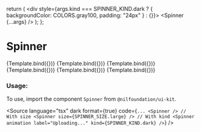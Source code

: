
<Meta title="Feedback/Spinner" component={Spinner} />

  return (
    <div style={args.kind === SPINNER_KIND.dark ? { backgroundColor: COLORS.gray100, padding: "24px" } : {}}>
      <Spinner {...args} />
    </div>
  );
};

# Spinner

<Canvas isColumn>
  <Story name="XSmall" args={{ size: SPINNER_SIZE.xSmall }}>
    {Template.bind({})}
  </Story>
  <Story name="Small" args={{ size: SPINNER_SIZE.small }}>
    {Template.bind({})}
  </Story>
  <Story name="Medium" args={{ size: SPINNER_SIZE.medium }}>
    {Template.bind({})}
  </Story>
  <Story name="Large" args={{ size: SPINNER_SIZE.large }}>
    {Template.bind({})}
  </Story>
  <Story name="XLarge" args={{ size: SPINNER_SIZE.xLarge }}>
    {Template.bind({})}
  </Story>
  <Story name="With kind" args={{ kind: SPINNER_KIND.dark }}>
    {Template.bind({})}
  </Story>
</Canvas>

<ArgsTable of={Spinner} />

### Usage:

To use, import the component `Spinner` from `@nilfoundation/ui-kit`.

<Source
  language="tsx"
  dark
  format={true}
  code={`
        ...
        <Spinner />
        // With size
        <Spinner size={SPINNER_SIZE.large} />
        // With kind
        <Spinner animation label="Uploading..." kind={SPINNER_KIND.dark} />
  `}
/>
